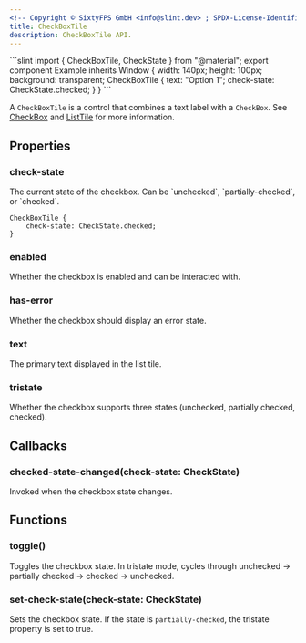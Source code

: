 ```yaml
---
<!-- Copyright © SixtyFPS GmbH <info@slint.dev> ; SPDX-License-Identifier: MIT -->
title: CheckBoxTile
description: CheckBoxTile API.
---
```



<CodeSnippetMD imagePath="/src/assets/generated/checkboxtile.png" scale="3" imageWidth="140" imageHeight="100" imageAlt="">
```slint
import { CheckBoxTile, CheckState } from "@material";
export component Example inherits Window {
    width: 140px;
    height: 100px;
    background: transparent;
    CheckBoxTile {
        text: "Option 1";
        check-state: CheckState.checked;
    }
}
```
</CodeSnippetMD>

A `CheckBoxTile` is a control that combines a text label with a `CheckBox`. See [CheckBox](/components/checkboxes/check_box/) and [ListTile](/components/list_tile/) for more information.

## Properties

### check-state
<SlintProperty propName="check-state" typeName="enum" enumName="CheckState" propertyVisibility="in-out">
The current state of the checkbox. Can be `unchecked`, `partially-checked`, or `checked`.

```slint no-test "check-state: CheckState.checked;"
CheckBoxTile {
    check-state: CheckState.checked;
}
```
</SlintProperty>


### enabled
<SlintProperty propName="enabled" typeName="bool" defaultValue="true">
Whether the checkbox is enabled and can be interacted with.
</SlintProperty>

### has-error
<SlintProperty propName="has-error" typeName="bool">
Whether the checkbox should display an error state.
</SlintProperty>

### text
<SlintProperty propName="text" typeName="string">
The primary text displayed in the list tile.
</SlintProperty>

### tristate
<SlintProperty propName="tristate" typeName="bool">
Whether the checkbox supports three states (unchecked, partially checked, checked).
</SlintProperty>

## Callbacks

### checked-state-changed(check-state: CheckState)
Invoked when the checkbox state changes.

## Functions

### toggle()
Toggles the checkbox state. In tristate mode, cycles through unchecked → partially checked → checked → unchecked.

### set-check-state(check-state: CheckState)
Sets the checkbox state. If the state is `partially-checked`, the tristate property is set to true.